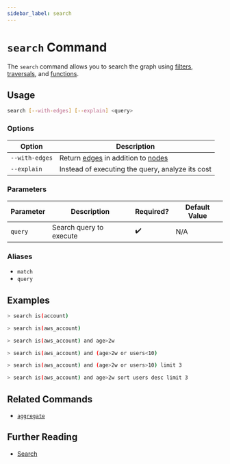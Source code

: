 ```yaml
---
sidebar_label: search
---
```


# `search` Command

The `search` command allows you to search the graph using [filters](../../search/filters.mdx), [traversals](../../search/traversals.mdx), and [functions](../../search/aggregation.mdx).

## Usage

```bash
search [--with-edges] [--explain] <query>
```

### Options

| Option         | Description                                                                                                                                             |
| -------------- | ------------------------------------------------------------------------------------------------------------------------------------------------------- |
| `--with-edges` | Return [edges](../../../concepts/asset-inventory-graph/index.mdx#edges) in addition to [nodes](../../../concepts/asset-inventory-graph/index.mdx#nodes) |
| `--explain`    | Instead of executing the query, analyze its cost                                                                                                        |

### Parameters

| Parameter | Description             | Required? | Default Value |
| --------- | ----------------------- | --------- | ------------- |
| `query`   | Search query to execute | ✔️        | N/A           |

### Aliases

- `match`
- `query`

## Examples

```bash title="Find accounts across all cloud providers"
> search is(account)
```

```bash title="Find all AWS accounts"
> search is(aws_account)
```

```bash title="Find all AWS accounts more than 2 weeks old"
> search is(aws_account) and age>2w
```

```bash title="Find all AWS accounts that are either older than 2 weeks or have more than 10 users"
> search is(aws_account) and (age>2w or users<10)
```

```bash title="Find 3 AWS accounts that are are either older than 2 weeks or have more than 10 users"
> search is(aws_account) and (age>2w or users>10) limit 3
```

```bash title="Find the 3 AWS accounts that are more than 2 weeks old with the greatest number of users"
> search is(aws_account) and age>2w sort users desc limit 3
```

## Related Commands

- [`aggregate`](./aggregate.mdx)

## Further Reading

- [Search](../../search/index.mdx)
